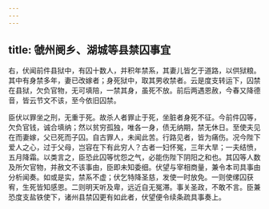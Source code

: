 ```yaml
---
---
---
```

title: 虢州阌乡、湖城等县禁囚事宜
---



右，伏闻前件县狱中，有囚十数人，并积年禁系，其妻儿皆乞于道路，以供狱粮。其中有身禁多年，妻已改嫁者；身死狱中，取其男收禁者。云是度支转运下，囚禁在县狱，欠负官物，无可填陪，一禁其身，虽死不放。前后两遇恩赦，今春又降德音，皆云节文不该，至今依旧囚禁。

臣伏以罪坐之刑，无重于死。故杀人者罪止于死，坐脏者身死不征。今前件囚等，欠负官钱，诚合填纳；然以贫穷孤独，唯各一身，债无纳期，禁无休日。至使夫见在而妻嫁，父已死而子囚。自古罪人，未闻此苦。行路见者，皆为痛伤。况今陛下爱人之心，过于父母，岂容在下有此穷人？古者一妇怀冤，三年大旱；一夫结愤，五月降霜。以类言之，臣恐此囚等忧怨之气，必能伤陛下阴阳之和也。其囚等人数及所欠官物，并赦文不该事由，臣即未知委细。伏望与宰相商量，兼令本司具事由分析闻奏。如或是实，禁系不虚；伏乞特降圣慈，发使一时放免。一则使缧囚获宥，生死皆知感恩。二则明天听及卑，远近自无冤滞。事关圣政，不敢不言。臣兼恐度支盐铁使下，诸州县禁囚更有如此者，伏望便令续条疏具事奏上。